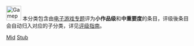 [[Image:Gamepad.svg|40px]] 本分类包含由[[Wikipedia:电子游戏专题|电子游戏专题]]评为'''小作品级'''和'''中重要度'''的条目，评级後条目会自动归入对应的子分类，详见[[Wikipedia:电子游戏专题/评级|评级指南]]。

[[Category:小作品级电子游戏条目|Mid]]
[[Category:中重要度电子游戏条目|Stub]]